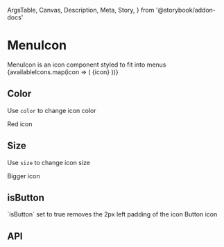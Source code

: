   ArgsTable,
  Canvas,
  Description,
  Meta,
  Story,
} from '@storybook/addon-docs'

<Meta title="Components/MenuIcon" component={MenuIcon} />

# MenuIcon

<Description>
  MenuIcon is an icon component styled to fit into menus
</Description>

<Canvas>
  <Story name="Basic">
    {availableIcons.map(icon => (
      <FlexBox key={icon} alignItems="center">
        <MenuIcon name={icon} />
        {icon}
      </FlexBox>
    ))}
  </Story>
</Canvas>

## Color

<Description>Use `color` to change icon color</Description>

<Canvas>
  <Story name="Color">
    <FlexBox alignItems="center">
      <MenuIcon name="billing" color="red" />
      Red icon
    </FlexBox>
  </Story>
</Canvas>

## Size

<Description>Use `size` to change icon size</Description>

<Canvas>
  <Story name="Size">
    <FlexBox alignItems="center">
      <MenuIcon name="billing" size={40} />
      Bigger icon
    </FlexBox>
  </Story>
</Canvas>

## isButton

<Description>
  `isButton` set to true removes the 2px left padding of the icon
</Description>

<Canvas>
  <Story name="isButton">
    <FlexBox alignItems="center">
      <MenuIcon name="billing" isButton />
      Button icon
    </FlexBox>
  </Story>
</Canvas>

## API

<ArgsTable of={MenuIcon} />
